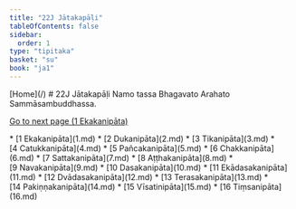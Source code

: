 ```yaml
---
title: "22J Jātakapāḷi"
tableOfContents: false
sidebar:
  order: 1
type: "tipitaka"
basket: "su"
book: "ja1"
---
```



<Paragraph type="center" book="ja1">
[Home](/)
</Paragraph>

<Paragraph type="center" book="ja1">
# 22J Jātakapāḷi
</Paragraph>

<Paragraph number="1" type="center" book="ja1">
Namo tassa Bhagavato Arahato Sammāsambuddhassa.

[Go to next page (1 Ekakanipāta)](1.md)



</Paragraph>

<TableOfContents book="ja1" section="22">
* [1 Ekakanipāta](1.md)
* [2 Dukanipāta](2.md)
* [3 Tikanipāta](3.md)
* [4 Catukkanipāta](4.md)
* [5 Pañcakanipāta](5.md)
* [6 Chakkanipāta](6.md)
* [7 Sattakanipāta](7.md)
* [8 Aṭṭhakanipāta](8.md)
* [9 Navakanipāta](9.md)
* [10 Dasakanipāta](10.md)
* [11 Ekādasakanipāta](11.md)
* [12 Dvādasakanipāta](12.md)
* [13 Terasakanipāta](13.md)
* [14 Pakiṇṇakanipāta](14.md)
* [15 Vīsatinipāta](15.md)
* [16 Tiṃsanipāta](16.md)
</TableOfContents>
